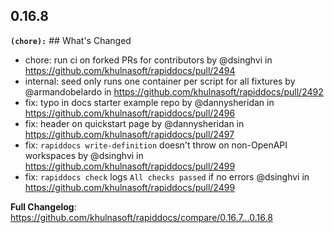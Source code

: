 ## 0.16.8
**`(chore):`** ## What's Changed
* chore: run ci on forked PRs for contributors by @dsinghvi in https://github.com/khulnasoft/rapiddocs/pull/2494
* internal: seed only runs one container per script for all fixtures by @armandobelardo in https://github.com/khulnasoft/rapiddocs/pull/2492
* fix: typo in docs starter example repo by @dannysheridan in https://github.com/khulnasoft/rapiddocs/pull/2496
* fix: header on quickstart page by @dannysheridan in https://github.com/khulnasoft/rapiddocs/pull/2497
* fix: `rapiddocs write-definition` doesn't throw on non-OpenAPI workspaces by @dsinghvi in https://github.com/khulnasoft/rapiddocs/pull/2499
* fix: `rapiddocs check` logs `All checks passed` if no errors @dsinghvi in https://github.com/khulnasoft/rapiddocs/pull/2499


**Full Changelog**: https://github.com/khulnasoft/rapiddocs/compare/0.16.7...0.16.8

